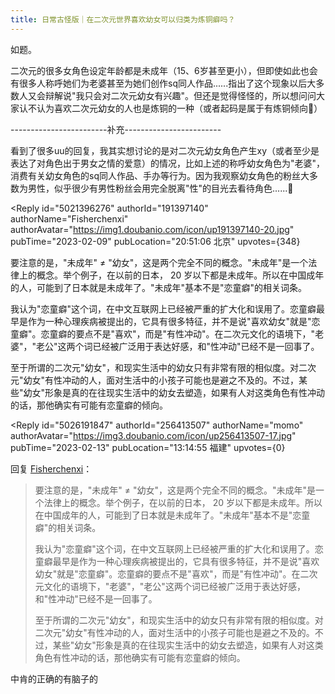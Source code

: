 ```yaml
---
title: 日常古怪版｜在二次元世界喜欢幼女可以归类为炼铜癖吗？
---
```



<Forum groupName="古怪问题研究中心" groupUrl="https://www.douban.com/group/philosophasters/" archivedAt="2025-05-16T14:47:33.218Z">
  <Post
    id="283019803"
    title="日常古怪版｜在二次元世界喜欢幼女可以归类为炼铜癖吗？"
    url="https://www.douban.com/group/topic/283019803/?_spm_id=MjMyMDQxMzE2"
    pubTime="02-26"
    highlightUserId="191397140"
  >
如题。

二次元的很多女角色设定年龄都是未成年（15、6岁甚至更小），但即使如此也会有很多人称呼她们为老婆甚至为她们创作sq同人作品......指出了这个现象以后大多数人又会辩解说"我只会对二次元幼女有兴趣"。但还是觉得怪怪的，所以想问问大家认不认为喜欢二次元幼女的人也是炼铜的一种（或者起码是属于有炼铜倾向🤔）

------------------------补充------------------------

看到了很多uu的回复，我其实想讨论的是对二次元幼女角色产生xy（或者至少是表达了对角色出于男女之情的爱意）的情况，比如上述的称呼幼女角色为"老婆"，消费有关幼女角色的sq同人作品、手办等行为。因为我观察幼女角色的粉丝大多数为男性，似乎很少有男性粉丝会用完全脱离"性"的目光去看待角色......🤔

<Reply
  id="5021396276"
  authorId="191397140"
  authorName="Fisherchenxi"
  authorAvatar="https://img1.doubanio.com/icon/up191397140-20.jpg"
  pubTime="2023-02-09"
  pubLocation="20:51:06 北京"
  upvotes={348}
>
要注意的是，"未成年" ≠
"幼女"，这是两个完全不同的概念。"未成年"是一个法律上的概念。举个例子，在以前的日本，
20
岁以下都是未成年。所以在中国成年的人，可能到了日本就是未成年了。"未成年"基本不是"恋童癖"的相关词条。

我认为"恋童癖"这个词，在中文互联网上已经被严重的扩大化和误用了。恋童癖最早是作为一种心理疾病被提出的，它具有很多特征，并不是说"喜欢幼女"就是"恋童癖"。恋童癖的要点不是"喜欢"，而是"有性冲动"。在二次元文化的语境下，"老婆"，"老公"这两个词已经被广泛用于表达好感，和"性冲动"已经不是一回事了。

至于所谓的二次元"幼女"，和现实生活中的幼女只有非常有限的相似度。对二次元"幼女"有性冲动的人，面对生活中的小孩子可能也是避之不及的。不过，某些"幼女"形象是真的在往现实生活中的幼女去塑造，如果有人对这类角色有性冲动的话，那他确实有可能有恋童癖的倾向。
</Reply>

<Reply
  id="5026191847"
  authorId="256413507"
  authorName="momo"
  authorAvatar="https://img3.doubanio.com/icon/up256413507-17.jpg"
  pubTime="2023-02-13"
  pubLocation="13:14:55 福建"
  upvotes={0}
>
回复 [Fisherchenxi](https://www.douban.com/people/191397140/)：
 > 要注意的是，"未成年" ≠
> "幼女"，这是两个完全不同的概念。"未成年"是一个法律上的概念。举个例子，在以前的日本，
> 20
> 岁以下都是未成年。所以在中国成年的人，可能到了日本就是未成年了。"未成年"基本不是"恋童癖"的相关词条。
> 
> 我认为"恋童癖"这个词，在中文互联网上已经被严重的扩大化和误用了。恋童癖最早是作为一种心理疾病被提出的，它具有很多特征，并不是说"喜欢幼女"就是"恋童癖"。恋童癖的要点不是"喜欢"，而是"有性冲动"。在二次元文化的语境下，"老婆"，"老公"这两个词已经被广泛用于表达好感，和"性冲动"已经不是一回事了。
> 
> 至于所谓的二次元"幼女"，和现实生活中的幼女只有非常有限的相似度。对二次元"幼女"有性冲动的人，面对生活中的小孩子可能也是避之不及的。不过，某些"幼女"形象是真的在往现实生活中的幼女去塑造，如果有人对这类角色有性冲动的话，那他确实有可能有恋童癖的倾向。

中肯的正确的有脑子的
</Reply>
  </Post>
</Forum>
